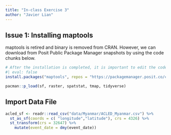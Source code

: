 ```yaml
---
title: "In-class Exercise 3"
author: "Javier Lian"
---
```


## Issue 1: Installing maptools

maptools is retired and binary is removed from CRAN. However, we can download from Posit Public Package Manager snapshots by using the code chunks below.

```r
# After the installation is completed, it is important to edit the code chunk as shown below in order to avoid maptools being download and install repetitively every time the Quarto document been rendered.
#| eval: false
install.packages("maptools", repos = "https://packagemanager.posit.co/cran/2023-10-13")
```

```r
pacman::p_load(sf, raster, spatstat, tmap, tidyverse)
```

## Import Data File

```r
acled_sf <- readr::read_csv("data/Myanmar/ACLED_Myanmar.csv") %>%
  st_as_sf(coords = c( "longitude","latitude"), crs = 4326) %>%
  st_transform(crs = 32647) %>%
    mutate(event_date = dmy(event_date))
```
